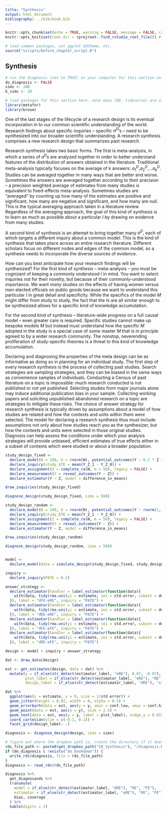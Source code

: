 ```yaml
---
title: "Synthesis"
output: html_document
bibliography: ../bib/book.bib 
---
```


<!-- note do_bookdown is set in index.rmd, so we know if you're running just this .Rmd or compiling the book-->
```r
knitr::opts_chunk$set(echo = TRUE, warning = FALSE, message = FALSE, cache = FALSE)
knitr::opts_knit$set(root.dir = rprojroot::find_rstudio_root_file()) # files are all relative to RStudio project home
```

```r
# load common packages, set ggplot ddtheme, etc.
source("scripts/before_chapter_script.R")
```

<!-- start post here, do not edit above -->

## Synthesis

<!-- make sure to rename the section title below -->

```r
# run the diagnosis (set to TRUE) on your computer for this section only before pushing to Github. no diagnosis will ever take place on github.
do_diagnosis <- FALSE
sims <- 100
b_sims <- 20
```

```r
# load packages for this section here. note many (DD, tidyverse) are already available, see scripts/package-list.R
library(metafor)
library(broom)
```


One of the last stages of the lifecycle of a research design is its eventual incorporation in to our common scientific understanding of the world. Research findings about specific inquiries -- specific $a^D$'s -- need to be synthesized into our broader scientific understanding. A research synthesis comprises a new research design that summarizes past research.

Research synthesis takes two basic forms. The first is meta-analysis, in which a series of $a^D$s are analyzed together in order to better understand features of the distribution of answers obtained in the literature. Traditional meta-analysis typically focuses on the average of k answers: $a_1^D$,$a_2^D$,...$a_k^D$. Studies can be averaged together in many ways that are better and worse. Sometimes the answers are averaged together according to their precision -- a precision weighted average of estimates from many studies is equivalent to fixed-effects meta-analysis. Sometimes studies are "averaged" by counting up how many of the estimates are positive and significant, how many are negative and significant, and how many are null. This is the typical averaging approach taken in a literature review. Regardless of the averaging approach, the goal of this kind of synthesis is to learn as much as possible about a particular $I$ by drawing on evidence from many studies.

A second kind of synthesis is an attempt to bring together many $a^D$, each of which targets a different inquiry about a common model. This is the kind of synthesis that takes place across an entire research literature. Different scholars focus on different nodes and edges of the common model, so a synthesis needs to incorporate the diverse sources of evidence.

How can you best anticipate how your research findings will be synthesized? For the first kind of synthesis -- meta-analysis -- you must be cognizant of keeping a commonly understood $I$ in mind. You want to select inquiries not for their novelty, but because of their commonly-understood importance. We want *many* studies on the effects of having women versus men elected officials on public goods because we want to understand this particular $I$ in great detail and specificity. While the specifics of the model $M$ might differ from study to study, the fact that the $I$s are all similar enough to be synthesized allows for a specific kind of knowledge accumulation.

For the second kind of synthesis -- literature-wide progress on a full causal model -- even greater care is required. Specific studies cannot make up bespoke models $M$ but instead must understand how the specific $M$ adopted in the study is a special case of some master $M$ that is in principle agreed to by a wider research community. The nonstop, neverending proliferation of study-specific theories is a threat to this kind of knowledge accumulation. 
<!-- (Cite cyrus on causal empiricism, that psych paper on crazy proliferation of theories). -->

Declaring and diagnosing the properties of the meta design can be as informative as doing so in planning for an individual study. The first step of every research synthesis is the process of collecting past studies. Search strategies are sampling strategies, and they can be biased in the same ways as convenience samples of individuals. Conducting a Census of past literature on a topic is impossible: much research conducted is not published or not yet published. Selecting studies from major journals alone may induce additional publication bias in your sample. Collecting working papers and soliciting unpublished abandoned research on a topic are strategies to mitigate these risks. The choice of answer strategy for research synthesis is typically driven by assumptions about a model of how studies are related and how the contexts and units within them were selected. The model for declaring a research synthesis thus must include assumptions not only about how studies reach you as the synthesizer, but how the contexts and units were selected in those original studies. Diagnosis can help assess the conditions under which your analysis strategies will provide unbiased, efficient estimates of true effects either in a subset of contexts which were studied or about a broader population.

```r
study_design_fixed <- 
  declare_model(N = 100, U = rnorm(N), potential_outcomes(Y ~ 0.2 * Z + U)) + 
  declare_inquiry(study_ATE = mean(Y_Z_1 - Y_Z_0)) + 
  declare_assignment(Z = complete_ra(N, m = 50), legacy = FALSE) + 
  declare_measurement(Y = reveal_outcomes(Y ~ Z)) + 
  declare_estimator(Y ~ Z, model = difference_in_means)

draw_inquiries(study_design_fixed)

diagnose_design(study_design_fixed, sims = 500)

study_design_random <- 
  declare_model(N = 100, U = rnorm(N), potential_outcomes(Y ~ rnorm(1, mean = 0.2, sd = 0.3) * Z + U)) + 
  declare_inquiry(study_ATE = mean(Y_Z_1 - Y_Z_0)) + 
  declare_assignment(Z = complete_ra(N, m = 50), legacy = FALSE) + 
  declare_measurement(Y = reveal_outcomes(Y ~ Z)) + 
  declare_estimator(Y ~ Z, model = difference_in_means)

draw_inquiries(study_design_random)

diagnose_design(study_design_random, sims = 500)


model <-
  declare_model(data = simulate_design(study_design_fixed, study_design_random, sims = 100))

inquiry <- 
  declare_inquiry(PATE = 0.2)

answer_strategy <- 
  declare_estimator(handler = label_estimator(function(data){
    with(data, tidy(rma.uni(yi = estimate, sei = std.error, subset = design_label == "study_design_fixed", method = "REML"), conf.int = TRUE))
  }), label = "dFE-eRE", inquiry = "PATE") +
  declare_estimator(handler = label_estimator(function(data){
    with(data, tidy(rma.uni(yi = estimate, sei = std.error, subset = design_label == "study_design_random", method = "REML"), conf.int = TRUE))
  }), label = "dRE-eRE", inquiry = "PATE") + 
  declare_estimator(handler = label_estimator(function(data){
    with(data, tidy(rma.uni(yi = estimate, sei = std.error, subset = design_label == "study_design_fixed", method = "FE"), conf.int = TRUE))
  }), label = "dFE-eFE", inquiry = "PATE") + 
  declare_estimator(handler = label_estimator(function(data){
    with(data, tidy(rma.uni(yi = estimate, sei = std.error, subset = design_label == "study_design_random", method = "FE"), conf.int = TRUE))
  }), label = "dRE-eFE", inquiry = "PATE")

design <- model + inquiry + answer_strategy
```

```r
dat <- draw_data(design)

est <- get_estimates(design, data = dat) %>% 
  mutate(y = if_else(str_detect(estimator_label, "eRE"), 0.07, -0.07),
         plot_label = if_else(str_detect(estimator_label, "eRE"), "RE", "FE"),
         design_label = if_else(str_detect(estimator_label, "dRE"), "study_design_random", "study_design_fixed"))

dat %>% 
  ggplot(aes(x = estimate, y = 0, size = 1/std.error)) + 
  geom_jitter(height = 0.02, width = 0, alpha = 0.5) + 
  geom_errorbarh(data = est, aes(y = y, xmin = conf.low, xmax = conf.high), size = 0.5, height = 0.005) + 
  geom_point(data = est, aes(y = y), size = 2.5) + 
  geom_text(data = est, aes(y = y, label = plot_label), nudge_y = 0.015, size = 4) + 
  coord_cartesian(ylim = c(-0.1, 0.1)) + 
  facet_grid(design_label~ .)
```

```r
diagnosis <- diagnose_design(design, sims = sims)
```

```r
# figure out where the dropbox path is, create the directory if it doesn't exist, and name the RDS file
rds_file_path <- paste0(get_dropbox_path("19_Synthesis"), "/diagnosis.RDS")
if (do_diagnosis & !exists("do_bookdown")) {
  write_rds(diagnosis, file = rds_file_path)
}
diagnosis <- read_rds(rds_file_path)
```

```r
diagnosis %>% 
  get_diagnosands %>% 
  transmute(
    model = if_else(str_detect(estimator_label, "dRE"), "RE", "FE"),
    estimator = if_else(str_detect(estimator_label, "eRE"), "RE", "FE"),
    bias, coverage
  ) %>% 
  kable(digits = 2)
```



<!-- A research synthesis is a "meta MIDA" -->

<!-- M: A model that subsumes portions of the sub Ms -->
<!-- I: This is a summary of all of the Is across the studies -->
<!-- D: This is the inclusion / exclusion criteria. Transformations of the study data. standardization. (sampling, measurement.) -->
<!-- A: things like random effects or fixed effects -->


<!-- $I_1 \approx I_2 \approx I_3$ -->

<!-- Not -->

<!-- $a^M_1 \approx a^M_2 \approx a^M_3$ -->


<!-- Meta-analysis can be used not just to guess about effects out-of-sample but also to re-evaluate effects in sample: https://declaredesign.org/blog/2018-12-11-meta-analysis.html -->

<!-- - don't select on DV -->
<!-- - select on high quality MIDAs (drop those with bias) -->
<!-- - precision weighting (accounting for the quality of the design indirectly!) -->




<!-- ## grab bag -->

<!-- -- systematic reviews are sign and significance, meta-analysis are point estimates -->
